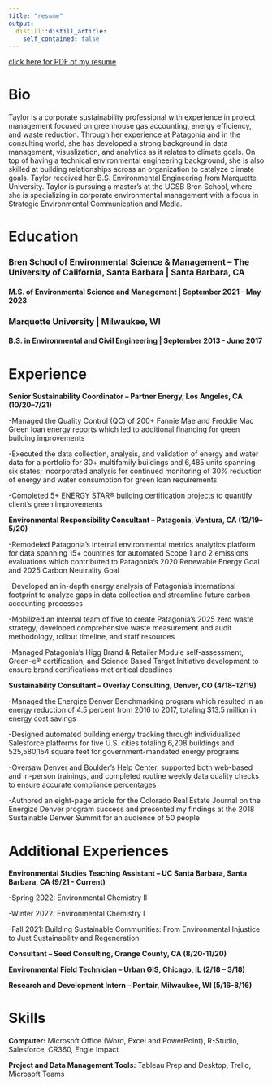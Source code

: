 ```yaml
---
title: "resume"
output:
  distill::distill_article:
    self_contained: false
---
```



<a href = "Gries_Taylor_Resume.pdf" target = ‘blank’>click here for PDF of my resume</a>

# Bio

Taylor is a corporate sustainability professional with experience in project management focused on greenhouse gas accounting, energy efficiency, and waste reduction. Through her experience at Patagonia and in the consulting world, she has developed a strong background in data management, visualization, and analytics as it relates to climate goals. On top of having a technical environmental engineering background, she is also skilled at building relationships across an organization to catalyze climate goals. Taylor received her B.S. Environmental Engineering from Marquette University. Taylor is pursuing a master's at the UCSB Bren School, where she is specializing in corporate environmental management with a focus in Strategic Environmental Communication and Media.

# Education

### **Bren School of Environmental Science & Management – The University of California, Santa Barbara** | Santa Barbara, CA

#### M.S. of Environmental Science and Management | September 2021 - May 2023


### **Marquette University** | Milwaukee, WI 

#### B.S. in Environmental and Civil Engineering | September 2013 - June 2017

# Experience

**Senior Sustainability Coordinator – Partner Energy, Los Angeles, CA (10/20–7/21)**

-Managed the Quality Control (QC) of 200+ Fannie Mae and Freddie Mac Green loan energy reports which led to additional financing for green building improvements

-Executed the data collection, analysis, and validation of energy and water data for a portfolio for 30+ multifamily buildings and 6,485 units spanning six states; incorporated analysis for continued monitoring of 30% reduction of energy and water consumption for green loan requirements

-Completed 5+ ENERGY STAR® building certification projects to quantify client’s green improvements

**Environmental Responsibility Consultant – Patagonia, Ventura, CA (12/19–5/20)**

-Remodeled Patagonia’s internal environmental metrics analytics platform for data spanning 15+ countries for automated Scope 1 and 2 emissions evaluations which contributed to Patagonia’s 2020 Renewable Energy Goal and 2025 Carbon Neutrality Goal

-Developed an in-depth energy analysis of Patagonia's international footprint to analyze gaps in data collection and streamline future carbon accounting processes 

-Mobilized an internal team of five to create Patagonia’s 2025 zero waste strategy, developed comprehensive waste measurement and audit methodology, rollout timeline, and staff resources

-Managed Patagonia's Higg Brand & Retailer Module self-assessment, Green-e® certification, and Science Based Target Initiative development to ensure brand certifications met critical deadlines

**Sustainability Consultant – Overlay Consulting, Denver, CO (4/18–12/19)**

-Managed the Energize Denver Benchmarking program which resulted in an energy reduction of 4.5 percent from 2016 to 2017, totaling $13.5 million in energy cost savings

-Designed automated building energy tracking through individualized Salesforce platforms for five U.S. cities totaling 6,208 buildings and 525,580,154 square feet for government-mandated energy programs

-Oversaw Denver and Boulder's Help Center, supported both web-based and in-person trainings, and completed routine weekly data quality checks to ensure accurate compliance percentages

-Authored an eight-page article for the Colorado Real Estate Journal on the Energize Denver program success and presented my findings at the 2018 Sustainable Denver Summit for an audience of 50 people

# Additional Experiences

**Environmental Studies Teaching Assistant – UC Santa Barbara, Santa Barbara, CA (9/21 - Current)**

-Spring 2022: Environmental Chemistry II

-Winter 2022: Environmental Chemistry I

-Fall 2021: Building Sustainable Communities: From Environmental Injustice to Just Sustainability and Regeneration

**Consultant – Seed Consulting, Orange County, CA (8/20-11/20)**

**Environmental Field Technician – Urban GIS, Chicago, IL (2/18 – 3/18)**

**Research and Development Intern – Pentair, Milwaukee, WI (5/16-8/16)**


# Skills

**Computer:** Microsoft Office (Word, Excel and PowerPoint), R-Studio, Salesforce, CR360, Engie Impact 

**Project and Data Management Tools:** Tableau Prep and Desktop, Trello, Microsoft Teams

